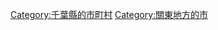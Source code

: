 {{Commonscat|Abiko, Chiba}}
{{Catmore}}

{{DEFAULTSORT:Abiko-shi}}
[[Category:千葉縣的市町村|Category:千葉縣的市町村]]
[[Category:關東地方的市|Category:關東地方的市]]